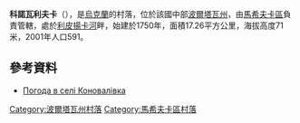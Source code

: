 {{coord|49|11|51|N|34|47|23|E|scale:100000_region:UA|display=title}}

'''科諾瓦利夫卡'''（{{lang-uk|Коновалівка}}），是[[烏克蘭|烏克蘭]]的村落，位於該國中部[[波爾塔瓦州|波爾塔瓦州]]，由[[馬希夫卡區|馬希夫卡區]]負責管轄，處於[[利皮揚卡河|利皮揚卡河]]畔，始建於1750年，面積17.26平方公里，海拔高度71米，2001年人口591。

==參考資料==
* [http://weather.in.ua/ua/poltavskaja/11325 Погода в селі Коновалівка] {{Wayback|url=http://weather.in.ua/ua/poltavskaja/11325 |date=20160305203538 }}

{{DEFAULTSORT:Коновалівка}}
[[Category:波爾塔瓦州村落|Category:波爾塔瓦州村落]]
[[Category:馬希夫卡區村落|Category:馬希夫卡區村落]]


{{Poltava-geo-stub}}